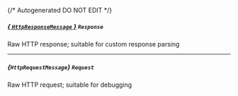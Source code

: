 {/* Autogenerated DO NOT EDIT  */}
##### [*{ `HttpResponseMessage` }*](https://learn.microsoft.com/en-us/dotnet/api/system.net.http.httpresponsemessage?view=net-5.0) `Response`
Raw HTTP response; suitable for custom response parsing

---
##### *{`HttpRequestMessage`}* `Request`
Raw HTTP request; suitable for debugging


